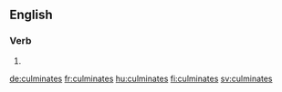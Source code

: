 ==English==

===Verb===
{{head|en}}

# {{en-third-person singular of|culminate}}

[[de:culminates]]
[[fr:culminates]]
[[hu:culminates]]
[[fi:culminates]]
[[sv:culminates]]